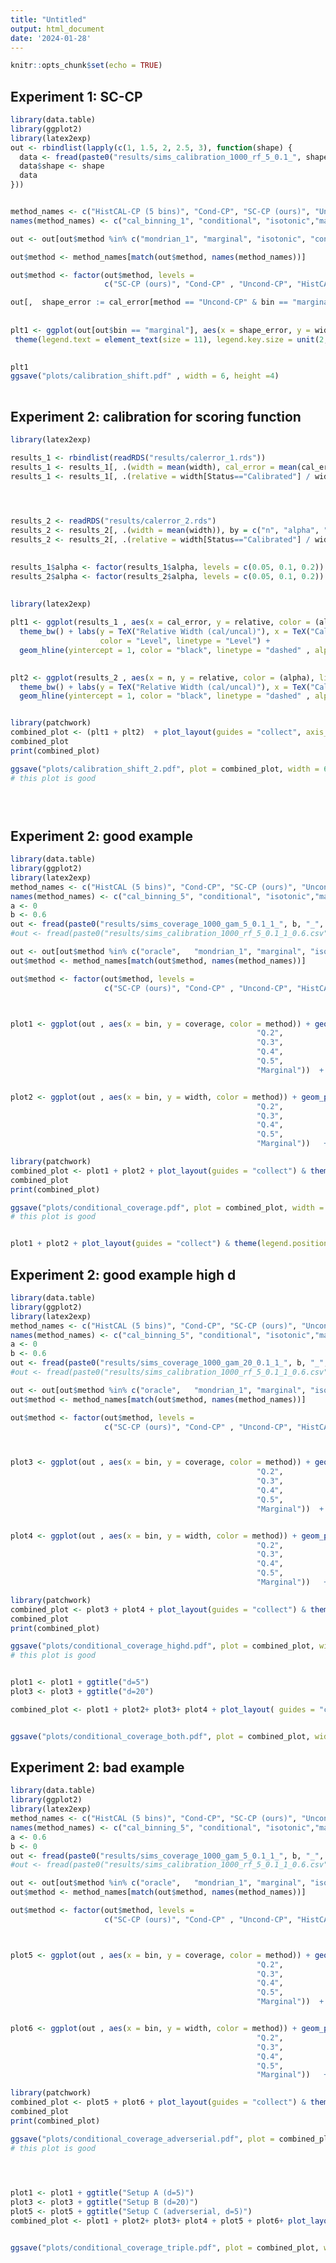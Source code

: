 ```yaml
---
title: "Untitled"
output: html_document
date: '2024-01-28'
---
```


```r
knitr::opts_chunk$set(echo = TRUE)
```



## Experiment 1: SC-CP
```r
library(data.table)
library(ggplot2)
library(latex2exp)
out <- rbindlist(lapply(c(1, 1.5, 2, 2.5, 3), function(shape) {
  data <- fread(paste0("results/sims_calibration_1000_rf_5_0.1_", shape, "_0.6.csv"))
  data$shape <- shape
  data
}))


method_names <- c("HistCAL-CP (5 bins)", "Cond-CP", "SC-CP (ours)", "Uncond-CP", "Mondrian-CP", "Oracle")
names(method_names) <- c("cal_binning_1", "conditional", "isotonic","marginal", "mondrian_1", "oracle")

out <- out[out$method %in% c("mondrian_1", "marginal", "isotonic", "conditional", "oracle")]

out$method <- method_names[match(out$method, names(method_names))]

out$method <- factor(out$method, levels = 
                     c("SC-CP (ours)", "Cond-CP" , "Uncond-CP", "HistCAL-CP (5 bins)", "Mondrian-CP", "Oracle")  )

out[,  shape_error := cal_error[method == "Uncond-CP" & bin == "marginal"], by = shape]
 
 
plt1 <- ggplot(out[out$bin == "marginal"], aes(x = shape_error, y = width, color = method)) + geom_point(aes(shape = method), size = 4)   + theme_bw() + labs(x = TeX("Calibration error in f( )"), y = "Interval Width ($\\alpha = 0.1$)") +   guides(color = guide_legend(title = element_blank()), shape = guide_legend(title = element_blank())) + 
 theme(legend.text = element_text(size = 11), legend.key.size = unit(2, "lines"))

 
plt1
ggsave("plots/calibration_shift.pdf" , width = 6, height =4)
 
```


## Experiment 2: calibration for scoring function
```r
library(latex2exp)

results_1 <- rbindlist(readRDS("results/calerror_1.rds"))
results_1 <- results_1[, .(width = mean(width), cal_error = mean(cal_error)), by = c("shape", "alpha", "Status")]
results_1 <- results_1[, .(relative = width[Status=="Calibrated"] / width[Status=="Uncalibrated"]) , by = c("cal_error", "alpha")]
 



results_2 <- readRDS("results/calerror_2.rds")
results_2 <- results_2[, .(width = mean(width)), by = c("n", "alpha", "Status")]
results_2 <- results_2[, .(relative = width[Status=="Calibrated"] / width[Status=="Uncalibrated"]) , by = c("n", "alpha")]

 
results_1$alpha <- factor(results_1$alpha, levels = c(0.05, 0.1, 0.2))
results_2$alpha <- factor(results_2$alpha, levels = c(0.05, 0.1, 0.2))
 

library(latex2exp)
 
plt1 <- ggplot(results_1 , aes(x = cal_error, y = relative, color = (alpha), linetype = (alpha))) + geom_line() +
  theme_bw() + labs(y = TeX("Relative Width (cal/uncal)"), x = TeX("Calibration error in f"),
                    color = "Level", linetype = "Level") +
  geom_hline(yintercept = 1, color = "black", linetype = "dashed" , alpha = 0.5) + scale_y_continuous(limits = c(0.7, 1.2))  

 
plt2 <- ggplot(results_2 , aes(x = n, y = relative, color = (alpha), linetype = (alpha))) + geom_line() +
  theme_bw() + labs(y = TeX("Relative Width (cal/uncal)"), x = TeX("Calibration set size"), color = "Level", linetype = "Level") + scale_x_log10() +
  geom_hline(yintercept = 1, color = "black", linetype = "dashed" , alpha = 0.5) + scale_y_continuous(limits = c(0.7, 1.2)) 


library(patchwork)
combined_plot <- (plt1 + plt2)  + plot_layout(guides = "collect", axis_titles = "collect", axes = "collect") & theme(legend.position = "right") #+  labs(color = TeX("$\\alpha$"), linetype = TeX("$\\alpha$"))
combined_plot
print(combined_plot)

ggsave("plots/calibration_shift_2.pdf", plot = combined_plot, width = 6, height = 3)
# this plot is good


 
```



 

 
 

 

## Experiment 2: good example

```r
library(data.table)
library(ggplot2)
library(latex2exp)
method_names <- c("HistCAL (5 bins)", "Cond-CP", "SC-CP (ours)", "Uncond-CP", "Mondrian-CP", "Oracle")
names(method_names) <- c("cal_binning_5", "conditional", "isotonic","marginal", "mondrian_1", "oracle")
a <- 0
b <- 0.6
out <- fread(paste0("results/sims_coverage_1000_gam_5_0.1_1_", b, "_", a, ".csv"))
#out <- fread(paste0("results/sims_calibration_1000_rf_5_0.1_1_0.6.csv"))

out <- out[out$method %in% c("oracle",   "mondrian_1", "marginal", "isotonic", "conditional")]
out$method <- method_names[match(out$method, names(method_names))]

out$method <- factor(out$method, levels = 
                     c("SC-CP (ours)", "Cond-CP" , "Uncond-CP", "HistCAL (5 bins)", "Mondrian-CP", "Oracle")  )



plot1 <- ggplot(out , aes(x = bin, y = coverage, color = method)) + geom_point(aes(shape = method), size = 3) + theme_bw() + labs(y = TeX("Coverage ($\\alpha = 0.1$)"), x = TeX("Quintiles of $\\sigma^2(X)$")) + scale_x_discrete(labels = c("Q.1", 
                                                       "Q.2",
                                                       "Q.3",
                                                       "Q.4",
                                                       "Q.5",
                                                       "Marginal"))  +   guides(color = guide_legend(title = element_blank()), shape = guide_legend(title = element_blank()))  + geom_vline(xintercept = 5.5, alpha = 0.3, linetype = "dashed") + geom_hline(yintercept = 0.9, alpha = 0.5, color = "red")


plot2 <- ggplot(out , aes(x = bin, y = width, color = method)) + geom_point(aes(shape = method), size = 3)   + theme_bw() + labs(y = "Interval Width", x = TeX("Quintiles of $\\sigma^2(X)$")) + scale_x_discrete(labels = c("Q.1", 
                                                       "Q.2",
                                                       "Q.3",
                                                       "Q.4",
                                                       "Q.5",
                                                       "Marginal"))   +   guides(color = guide_legend(title = element_blank()), shape = guide_legend(title = element_blank()))  + geom_vline(xintercept = 5.5, alpha = 0.3, linetype = "dashed")

library(patchwork)
combined_plot <- plot1 + plot2 + plot_layout(guides = "collect") & theme(legend.position = "bottom")
combined_plot
print(combined_plot)

ggsave("plots/conditional_coverage.pdf", plot = combined_plot, width = 6, height = 3.5)
# this plot is good


plot1 + plot2 + plot_layout(guides = "collect") & theme(legend.position = "bottom")
```
## Experiment 2: good example high d

```r
library(data.table)
library(ggplot2)
library(latex2exp)
method_names <- c("HistCAL (5 bins)", "Cond-CP", "SC-CP (ours)", "Uncond-CP", "Mondrian-CP", "Oracle")
names(method_names) <- c("cal_binning_5", "conditional", "isotonic","marginal", "mondrian_1", "oracle")
a <- 0
b <- 0.6
out <- fread(paste0("results/sims_coverage_1000_gam_20_0.1_1_", b, "_", a, ".csv"))
#out <- fread(paste0("results/sims_calibration_1000_rf_5_0.1_1_0.6.csv"))

out <- out[out$method %in% c("oracle",   "mondrian_1", "marginal", "isotonic", "conditional")]
out$method <- method_names[match(out$method, names(method_names))]

out$method <- factor(out$method, levels = 
                     c("SC-CP (ours)", "Cond-CP" , "Uncond-CP", "HistCAL (5 bins)", "Mondrian-CP", "Oracle")  )



plot3 <- ggplot(out , aes(x = bin, y = coverage, color = method)) + geom_point(aes(shape = method), size = 3) + theme_bw() + labs(y = TeX("Coverage ($\\alpha = 0.1$)"), x = TeX("Quintiles of $\\sigma^2(X)$")) + scale_x_discrete(labels = c("Q.1", 
                                                       "Q.2",
                                                       "Q.3",
                                                       "Q.4",
                                                       "Q.5",
                                                       "Marginal"))  +   guides(color = guide_legend(title = element_blank()), shape = guide_legend(title = element_blank()))  + geom_vline(xintercept = 5.5, alpha = 0.3, linetype = "dashed") + geom_hline(yintercept = 0.9, alpha = 0.5, color = "red")


plot4 <- ggplot(out , aes(x = bin, y = width, color = method)) + geom_point(aes(shape = method), size = 3)   + theme_bw() + labs(y = "Interval Width", x = TeX("Quintiles of $\\sigma^2(X)$")) + scale_x_discrete(labels = c("Q.1", 
                                                       "Q.2",
                                                       "Q.3",
                                                       "Q.4",
                                                       "Q.5",
                                                       "Marginal"))   +   guides(color = guide_legend(title = element_blank()), shape = guide_legend(title = element_blank()))  + geom_vline(xintercept = 5.5, alpha = 0.3, linetype = "dashed")

library(patchwork)
combined_plot <- plot3 + plot4 + plot_layout(guides = "collect") & theme(legend.position = "bottom")
combined_plot
print(combined_plot)

ggsave("plots/conditional_coverage_highd.pdf", plot = combined_plot, width = 6, height = 3.5)
# this plot is good


plot1 <- plot1 + ggtitle("d=5")
plot3 <- plot3 + ggtitle("d=20")

combined_plot <- plot1 + plot2+ plot3+ plot4 + plot_layout( guides = "collect", axis_titles ="collect") & theme(legend.position = "bottom") 


ggsave("plots/conditional_coverage_both.pdf", plot = combined_plot, width = 6, height = 6)

```


## Experiment 2: bad example

```r
library(data.table)
library(ggplot2)
library(latex2exp)
method_names <- c("HistCAL (5 bins)", "Cond-CP", "SC-CP (ours)", "Uncond-CP", "Mondrian-CP", "Oracle")
names(method_names) <- c("cal_binning_5", "conditional", "isotonic","marginal", "mondrian_1", "oracle")
a <- 0.6
b <- 0
out <- fread(paste0("results/sims_coverage_1000_gam_5_0.1_1_", b, "_", a, ".csv"))
#out <- fread(paste0("results/sims_calibration_1000_rf_5_0.1_1_0.6.csv"))

out <- out[out$method %in% c("oracle",   "mondrian_1", "marginal", "isotonic", "conditional")]
out$method <- method_names[match(out$method, names(method_names))]

out$method <- factor(out$method, levels = 
                     c("SC-CP (ours)", "Cond-CP" , "Uncond-CP", "HistCAL (5 bins)", "Mondrian-CP", "Oracle")  )



plot5 <- ggplot(out , aes(x = bin, y = coverage, color = method)) + geom_point(aes(shape = method), size = 3) + theme_bw() + labs(y = TeX("Coverage ($\\alpha = 0.1$)"), x = TeX("Quintiles of $\\sigma^2(X)$")) + scale_x_discrete(labels = c("Q.1", 
                                                       "Q.2",
                                                       "Q.3",
                                                       "Q.4",
                                                       "Q.5",
                                                       "Marginal"))  +   guides(color = guide_legend(title = element_blank()), shape = guide_legend(title = element_blank()))  + geom_vline(xintercept = 5.5, alpha = 0.3, linetype = "dashed") + geom_hline(yintercept = 0.9, alpha = 0.5, color = "red")


plot6 <- ggplot(out , aes(x = bin, y = width, color = method)) + geom_point(aes(shape = method), size = 3)   + theme_bw() + labs(y = "Interval Width", x = TeX("Quintiles of $\\sigma^2(X)$")) + scale_x_discrete(labels = c("Q.1", 
                                                       "Q.2",
                                                       "Q.3",
                                                       "Q.4",
                                                       "Q.5",
                                                       "Marginal"))   +   guides(color = guide_legend(title = element_blank()), shape = guide_legend(title = element_blank()))  + geom_vline(xintercept = 5.5, alpha = 0.3, linetype = "dashed")

library(patchwork)
combined_plot <- plot5 + plot6 + plot_layout(guides = "collect") & theme(legend.position = "")
combined_plot
print(combined_plot)

ggsave("plots/conditional_coverage_adverserial.pdf", plot = combined_plot, width = 6, height = 3.5)
# this plot is good


 
```


```r



plot1 <- plot1 + ggtitle("Setup A (d=5)")
plot3 <- plot3 + ggtitle("Setup B (d=20)")
plot5 <- plot5 + ggtitle("Setup C (adverserial, d=5)")
combined_plot <- plot1 + plot2+ plot3+ plot4 + plot5 + plot6+ plot_layout(ncol =2, guides = "collect", axis_titles ="collect") & theme(legend.position = "bottom") 


ggsave("plots/conditional_coverage_triple.pdf", plot = combined_plot, width = 6, height = 8)


```

